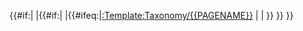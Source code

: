 {{#if:{{{1|}}}|{{{1}}}
|{{#if:{{{2|}}}|{{{2}}}
|{{#ifeq:{{Taxonomy/{{PAGENAME}} }}|[[:Template:Taxonomy/{{PAGENAME}}]] <!-- i.e. page doesn't exist; less expensive than #ifexist (?) -->
|{{PAGENAMEBASE}}<!-- strips any bracketed (genus) etc qualifiers -->
|{{PAGENAME}}
}} }} }}<noinclude>{{documentation}}</noinclude>